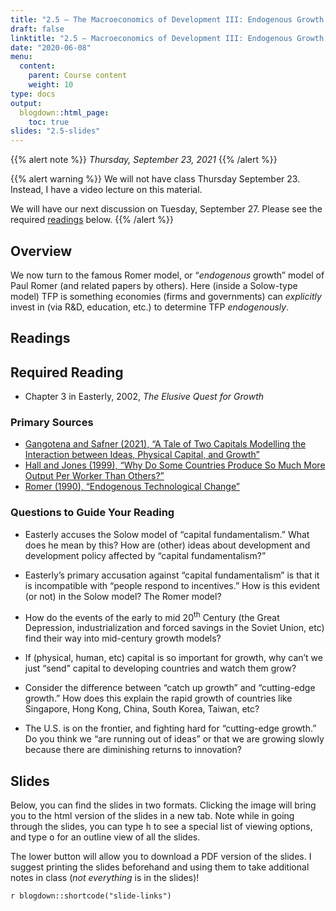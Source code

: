 ```yaml
---
title: "2.5 — The Macroeconomics of Development III: Endogenous Growth Theory — Class Content"
draft: false
linktitle: "2.5 — Macroeconomics of Development III: Endogenous Growth Theory"
date: "2020-06-08"
menu:
  content:
    parent: Course content
    weight: 10
type: docs
output:
  blogdown::html_page:
    toc: true
slides: "2.5-slides"
---
```


{{% alert note %}}
*Thursday, September 23, 2021*
{{% /alert %}}

{{% alert warning %}}
We will not have class Thursday September 23. Instead, I have a video lecture on this material. 

We will have our next discussion on Tuesday, September 27. Please see the required [readings](/content/2.5-content) below.
{{% /alert %}}

## <i class="fas fa-info-circle fa-lg"></i> Overview

We now turn to the famous Romer model, or "*endogenous* growth" model of Paul Romer (and related papers by others). Here (inside a Solow-type model) TFP is something economies (firms and governments) can *explicitly* invest in (via R&D, education, etc.) to determine TFP *endogenously*.

## <i class="fas fa-book-reader fa-lg"></i> Readings

## Required Reading

- <i class="fas fa-book"></i> Chapter 3 in Easterly, 2002, *The Elusive Quest for Growth*

### Primary Sources

- [<i class="fas fa-file-pdf"></i> Gangotena and Safner (2021), "A Tale of Two Capitals
Modelling the Interaction between Ideas, Physical Capital, and Growth"](https://papers.ssrn.com/sol3/papers.cfm?abstract_id=3789195)
- [<i class="fas fa-file-pdf"></i> Hall and Jones (1999), "Why Do Some Countries Produce So Much More Output Per Worker Than Others?"](/readings/Hall-Jones-1999.pdf)
- [<i class="fas fa-file-pdf"></i> Romer (1990), "Endogenous Technological Change"](/readings/Romer-1990.pdf)

### Questions to Guide Your Reading

- Easterly accuses the Solow model of "capital fundamentalism." What does he mean by this? How are (other) ideas about development and development policy affected by "capital fundamentalism?"

- Easterly's primary accusation against "capital fundamentalism" is that it is incompatible with "people respond to incentives." How is this evident (or not) in the Solow model? The Romer model?

- How do the events of the early to mid 20<sup>th</sup> Century (the Great Depression, industrialization and forced savings in the Soviet Union, etc) find their way into mid-century growth models?

- If (physical, human, etc) capital is so important for growth, why can't we just "send" capital to developing countries and watch them grow?

- Consider the difference between "catch up growth" and "cutting-edge growth." How does this explain the rapid growth of countries like Singapore, Hong Kong, China, South Korea, Taiwan, etc?

- The U.S. is on the frontier, and fighting hard for "cutting-edge growth." Do you think we "are running out of ideas" or that we are growing slowly because there are diminishing returns to innovation? 

## <i class="fas fa-chalkboard-teacher"></i> Slides

Below, you can find the slides in two formats. Clicking the image will bring you to the html version of the slides in a new tab. Note while in going through the slides, you can type <kbd>h</kbd> to see a special list of viewing options, and type <kbd>o</kbd> for an outline view of all the slides.

The lower button will allow you to download a PDF version of the slides. I suggest printing the slides beforehand and using them to take additional notes in class (*not everything* is in the slides)!

`r blogdown::shortcode("slide-links")`